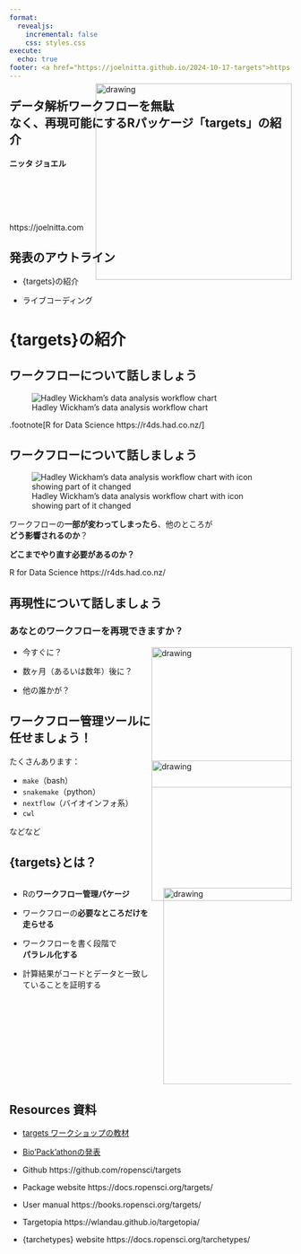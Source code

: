 ```yaml
---
format:
  revealjs:
    incremental: false
    css: styles.css
execute: 
  echo: true
footer: <a href="https://joelnitta.github.io/2024-10-17-targets">https://joelnitta.github.io/2024-10-17-targets</a>
---
```


## データ解析ワークフローを無駄<br>なく、再現可能にするRパッケージ「targets」の紹介

**ニッタ ジョエル**

<br><br><img src="https://docs.ropensci.org/targets/logo.svg" alt="drawing" height="350" style="float:right;margin:-200px 0px">

<br><br>https://joelnitta.com

## 発表のアウトライン

- {targets}の紹介

- ライブコーディング

# {targets}の紹介

## ワークフローについて話しましょう

![Hadley Wickham's data analysis workflow chart](images/workflow_1.png)

.footnote[R for Data Science https://r4ds.had.co.nz/]

## ワークフローについて話しましょう

![Hadley Wickham's data analysis workflow chart with icon showing part of it changed](images/workflow_2.png)

ワークフローの**一部が変わってしまったら**、他のところが<br>**どう影響されるのか**？

**どこまでやり直す必要があるのか？**

::: {.aside}
R for Data Science https://r4ds.had.co.nz/
:::

## 再現性について話しましょう

### あなとのワークフローを再現できますか？

- 今すぐに？

- 数ヶ月（あるいは数年）後に？

- 他の誰かが？

<img src="https://1.bp.blogspot.com/-iG3QVEWl4dE/Wn1Vwtu1PwI/AAAAAAABKE8/8KR9vfXirfU5yXepByewkYZcrWqT-2EtQCLcBGAs/s800/computer_man3_cry.png" alt="drawing" height="250" style="float:right;margin:-100px 0px">

## ワークフロー管理ツールに<br>任せましょう！

たくさんあります：

- `make`（bash）
- `snakemake`（python）
- `nextflow`（バイオインフォ系）
- `cwl`

などなど

<img src="https://1.bp.blogspot.com/-JbBUDpFhZDM/Wn1VzKJupgI/AAAAAAABKFU/b2iI_-WbyWM_8Bjc0aZ2JgToTD-Tu25kQCLcBGAs/s800/computer_woman4_laugh.png" alt="drawing" height="250" style="float:right;margin:-150px 0px">

## {targets}とは？

::: {.columns}
::: {.column}
- Rの**ワークフロー管理パケージ**

- ワークフローの**必要なところだけを走らせる**

- ワークフローを書く段階で<br>**パラレル化する**

- 計算結果がコードとデータと一致していることを証明する
:::
::: {.column}
<img src="https://docs.ropensci.org/targets/logo.svg" alt="drawing" height="350" style="float:right">
:::
::: 

## Resources 資料

- [targets ワークショップの教材](https://swcarpentry-ja.github.io/targets-workshop)

- [Bio'Pack'athonの発表](https://togotv.dbcls.jp/20220331.html)

- Github https://github.com/ropensci/targets

- Package website https://docs.ropensci.org/targets/

- User manual https://books.ropensci.org/targets/

- Targetopia https://wlandau.github.io/targetopia/

- {tarchetypes} website https://docs.ropensci.org/tarchetypes/

